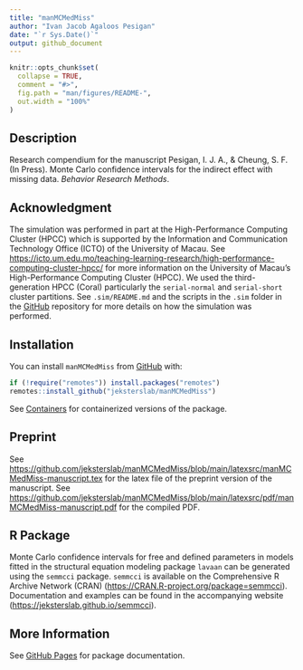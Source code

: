 ```yaml
---
title: "manMCMedMiss"
author: "Ivan Jacob Agaloos Pesigan"
date: "`r Sys.Date()`"
output: github_document
---
```


<!-- README.md is generated from README.Rmd. Please edit that file -->

```r
knitr::opts_chunk$set(
  collapse = TRUE,
  comment = "#>",
  fig.path = "man/figures/README-",
  out.width = "100%"
)
```

## Description

Research compendium for the manuscript
Pesigan, I. J. A., & Cheung, S. F. (In Press).
Monte Carlo confidence intervals for the indirect effect with missing data.
*Behavior Research Methods*.

## Acknowledgment

The simulation was performed in part
at the High-Performance Computing Cluster (HPCC)
which is supported by
the Information and Communication Technology Office (ICTO)
of the University of Macau.
See
[https://icto.um.edu.mo/teaching-learning-research/high-performance-computing-cluster-hpcc/](https://icto.um.edu.mo/teaching-learning-research/high-performance-computing-cluster-hpcc/)
for more information on the University of Macau's High-Performance Computing Cluster (HPCC).
We used the third-generation HPCC (Coral)
particularly the `serial-normal` and `serial-short` cluster partitions.
See `.sim/README.md` and the scripts in the `.sim` folder in the [GitHub](https://github.com/jeksterslab/manMCMedMiss) repository for more details on how the simulation was performed.

## Installation

You can install `manMCMedMiss` from
[GitHub](https://github.com/jeksterslab/manMCMedMiss) with:

```r
if (!require("remotes")) install.packages("remotes")
remotes::install_github("jeksterslab/manMCMedMiss")
```

See [Containers](https://jeksterslab.github.io/manMCMedMiss/articles/containers.html)
for containerized versions of the package.

## Preprint

See [https://github.com/jeksterslab/manMCMedMiss/blob/main/latexsrc/manMCMedMiss-manuscript.tex](https://github.com/jeksterslab/manMCMedMiss/blob/main/latexsrc/manMCMedMiss-manuscript.tex) for the latex file of the preprint version of the manuscript.
See [https://github.com/jeksterslab/manMCMedMiss/blob/main/latexsrc/pdf/manMCMedMiss-manuscript.pdf](https://github.com/jeksterslab/manMCMedMiss/blob/main/latexsrc/pdf/manMCMedMiss-manuscript.pdf) for the compiled PDF.

## R Package

Monte Carlo confidence intervals for free and defined parameters
in models fitted in the structural equation modeling package `lavaan`
can be generated using the `semmcci` package.
`semmcci` is available on the Comprehensive R Archive Network (CRAN)
([https://CRAN.R-project.org/package=semmcci](https://CRAN.R-project.org/package=semmcci)).
Documentation and examples can be found
in the accompanying website
([https://jeksterslab.github.io/semmcci](https://jeksterslab.github.io/semmcci)).

## More Information

See
[GitHub Pages](https://jeksterslab.github.io/manMCMedMiss/index.html)
for package documentation.
